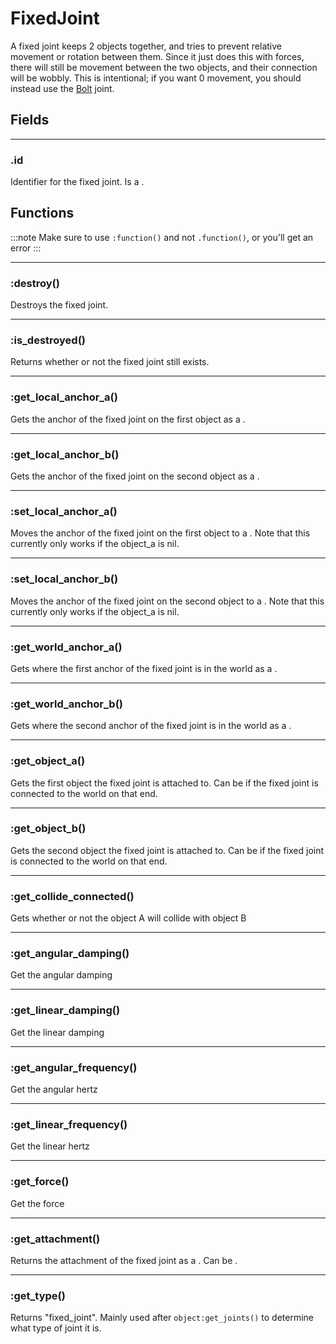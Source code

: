 # FixedJoint

A fixed joint keeps 2 objects together, and tries to prevent relative movement or rotation between them. Since it just does this with forces, there will still be movement between the two objects, and their connection will be wobbly. This is intentional; if you want 0 movement, you should instead use the [Bolt](/api/joints/Bolt) joint.

## Fields

---

### .id

Identifier for the fixed joint. Is a <Type name="number" />.

## Functions

:::note
Make sure to use `:function()` and not `.function()`, or you'll get an error
:::

---

### \:destroy()

Destroys the fixed joint.

---

### \:is_destroyed()

Returns whether or not the fixed joint still exists.

---

### \:get_local_anchor_a()

Gets the anchor of the fixed joint on the first object as a <Type name="vec2" />.

---

### \:get_local_anchor_b()

Gets the anchor of the fixed joint on the second object as a <Type name="vec2" />.

---

### \:set_local_anchor_a()

Moves the anchor of the fixed joint on the first object to a <Type name="vec2" />. Note that this currently only works if the object_a is nil.

---

### \:set_local_anchor_b()

Moves the anchor of the fixed joint on the second object to a <Type name="vec2" />. Note that this currently only works if the object_a is nil.

---

### \:get_world_anchor_a()

Gets where the first anchor of the fixed joint is in the world as a <Type name="vec2" />.

---

### \:get_world_anchor_b()

Gets where the second anchor of the fixed joint is in the world as a <Type name="vec2" />.

---

### \:get_object_a()

Gets the first object the fixed joint is attached to. Can be <Type name="nil" /> if the fixed joint is connected to the world on that end.

---

### \:get_object_b()

Gets the second object the fixed joint is attached to. Can be <Type name="nil" /> if the fixed joint is connected to the world on that end.

---

### \:get_collide_connected()

Gets whether or not the object A will collide with object B

---

### \:get_angular_damping()

Get the angular damping

---

### \:get_linear_damping()

Get the linear damping

---

### \:get_angular_frequency()

Get the angular hertz

---

### \:get_linear_frequency()

Get the linear hertz

---

### \:get_force()

Get the force

---

### \:get_attachment()

Returns the attachment of the fixed joint as a <Type name="attachment" />. Can be <Type name="nil" />.

---

### \:get_type()

Returns "fixed_joint". Mainly used after `object:get_joints()` to determine what type of joint it is.

